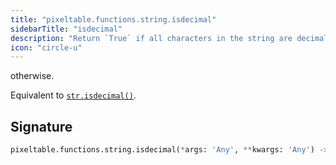 ```yaml
---
title: "pixeltable.functions.string.isdecimal"
sidebarTitle: "isdecimal"
description: "Return `True` if all characters in the string are decimal characters and there is at least one character, `False`"
icon: "circle-u"
---
```

otherwise.

Equivalent to [`str.isdecimal()`](https://docs.python.org/3/library/stdtypes.html#str.isdecimal).


## Signature

```python
pixeltable.functions.string.isdecimal(*args: 'Any', **kwargs: 'Any') -> "'exprs.FunctionCall'"
```


